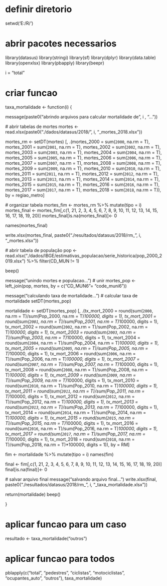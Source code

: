 # definir diretorio
setwd('E:/R/')

# abrir pacotes necessarios
library(datasus)
library(stringi)
library(sf)
library(dplyr)
library(data.table)
library(openxlsx)
library(pbapply)
library(beepr)

i = "total"

# criar funcao 
taxa_mortalidade <- function(i) {
  
  message(paste0("abrindo arquivos para calcular mortalidade de ", i , "..."))
  
  # abrir tabelas de mortes
  mortes <- read.xlsx(paste0("./dados/datasus/2018/", i, "_mortes_2018.xlsx"))
  
  mortes_rm <- setDT(mortes) [, .(mortes_2000 = sum(`2000`, na.rm = T),
                                   mortes_2001 = sum(`2001`, na.rm = T),
                                   mortes_2002 = sum(`2002`, na.rm = T),
                                   mortes_2003 = sum(`2003`, na.rm = T),
                                   mortes_2004 = sum(`2004`, na.rm = T),
                                   mortes_2005 = sum(`2005`, na.rm = T),
                                   mortes_2006 = sum(`2006`, na.rm = T),
                                   mortes_2007 = sum(`2007`, na.rm = T),
                                   mortes_2008 = sum(`2008`, na.rm = T),
                                   mortes_2009 = sum(`2009`, na.rm = T),
                                   mortes_2010 = sum(`2010`, na.rm = T),
                                   mortes_2011 = sum(`2011`, na.rm = T),
                                   mortes_2012 = sum(`2012`, na.rm = T),
                                   mortes_2013 = sum(`2013`, na.rm = T),
                                   mortes_2014 = sum(`2014`, na.rm = T),
                                   mortes_2015 = sum(`2015`, na.rm = T),
                                   mortes_2016 = sum(`2016`, na.rm = T),
                                   mortes_2017 = sum(`2017`, na.rm = T),
                                   mortes_2018 = sum(`2018`, na.rm = T)),
                               by = regiao_metro]
  
  # organizar tabela
  mortes_fim <- mortes_rm %>% mutate(tipo = i)
  mortes_final <- mortes_fim[,c(1, 21, 2, 3, 4, 5, 6, 7, 8, 9, 10, 11, 12, 13, 14, 15, 16, 17, 18, 19, 20)]
  mortes_final[is.na(mortes_final)]<- 0
  
  names(mortes_final)
  
  write.xlsx(mortes_final, paste0("./resultados/datasus/2018/rm_", i, "_mortes.xlsx"))
  
  
  # abrir tabela de população
  pop <- read.xlsx("./dados/IBGE/estimativas_populacao/serie_historica/pop_2000_2019.xlsx") %>%
    filter(CD_MUN != 1)
  
  beep()
  
  message("unindo mortes e populacao...")
  # unir 
  mortes_pop <- left_join(pop, mortes, by = c("CD_MUN6"= "code_muni6"))
  
  
  message("calculando taxa de mortalidade...")
  # calcular taxa de mortalidade
  setDT(mortes_pop)
  
  mortalidade <- setDT(mortes_pop) [, .(tx_mort_2000 = round(sum(`2000`, na.rm = T)/sum(Pop_2000, na.rm = T)*100000, digits = 1),
                                        tx_mort_2001 = round(sum(`2001`, na.rm = T)/sum(Pop_2001, na.rm = T)*100000, digits = 1),
                                        tx_mort_2002 = round(sum(`2002`, na.rm = T)/sum(Pop_2002, na.rm = T)*100000, digits = 1),
                                        tx_mort_2003 = round(sum(`2003`, na.rm = T)/sum(Pop_2003, na.rm = T)*100000, digits = 1),
                                        tx_mort_2004 = round(sum(`2004`, na.rm = T)/sum(Pop_2004, na.rm = T)*100000, digits = 1),
                                        tx_mort_2005 = round(sum(`2005`, na.rm = T)/sum(Pop_2005, na.rm = T)*100000, digits = 1),
                                        tx_mort_2006 = round(sum(`2006`, na.rm = T)/sum(Pop_2006, na.rm = T)*100000, digits = 1),
                                        tx_mort_2007 = round(sum(`2007`, na.rm = T)/sum(Pop_2007, na.rm = T)*100000, digits = 1),
                                        tx_mort_2008 = round(sum(`2008`, na.rm = T)/sum(Pop_2008, na.rm = T)*100000, digits = 1),
                                        tx_mort_2009 = round(sum(`2009`, na.rm = T)/sum(Pop_2009, na.rm = T)*100000, digits = 1),
                                        tx_mort_2010 = round(sum(`2010`, na.rm = T)/sum(Pop_2010, na.rm = T)*100000, digits = 1),
                                        tx_mort_2011 = round(sum(`2011`, na.rm = T)/sum(Pop_2011, na.rm = T)*100000, digits = 1),
                                        tx_mort_2012 = round(sum(`2012`, na.rm = T)/sum(Pop_2012, na.rm = T)*100000, digits = 1),
                                        tx_mort_2013 = round(sum(`2013`, na.rm = T)/sum(Pop_2013, na.rm = T)*100000, digits = 1),
                                        tx_mort_2014 = round(sum(`2014`, na.rm = T)/sum(Pop_2014, na.rm = T)*100000, digits = 1),
                                        tx_mort_2015 = round(sum(`2015`, na.rm = T)/sum(Pop_2015, na.rm = T)*100000, digits = 1),
                                        tx_mort_2016 = round(sum(`2016`, na.rm = T)/sum(Pop_2016, na.rm = T)*100000, digits = 1),
                                        tx_mort_2017 = round(sum(`2017`, na.rm = T)/sum(Pop_2017, na.rm = T)*100000, digits = 1),
                                        tx_mort_2018 = round(sum(`2018`, na.rm = T)/sum(Pop_2018, na.rm = T)*100000, digits = 1)),
                                    by = RM]
                                           
  
  fim <- mortalidade %>% mutate(tipo = i)
  names(fim)
  
  final <- fim[,c(1, 21, 2, 3, 4, 5, 6, 7, 8, 9, 10, 11, 12, 13, 14, 15, 16, 17, 18, 19, 20)]
  final[is.na(final)]<- 0
  

  # salvar arquivo final
  message("salvando arquivo final...")
  write.xlsx(final, paste0("./resultados/datasus/2018/rm_", i, "_taxa_mortalidade.xlsx"))
  
  return(mortalidade)
  beep()
  
  
}

# aplicar funcao para um caso
resultado <- taxa_mortalidade("outros")


# aplicar funcao para todos
pblapply(c("total", "pedestres", "ciclistas", 
           "motociclistas", "ocupantes_auto", "outros"), 
         taxa_mortalidade)

